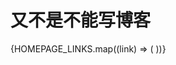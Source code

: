 # 又不是不能写博客


<div className="flex justify-center my-2 md:my-8">
  <ShowQuote />
</div>

<div className="flex justify-center my-4">
  <ShowCard list={WORD_DATA} />
</div>

<div className="grid grid-cols-2 md:grid-cols-4 gap-2">
  {HOMEPAGE_LINKS.map((link) => (
    <OGCard key={link.url} className="mb-2" url={link.url} note={link.note} />
  ))}
</div>


<div className="grid place-content-center">
  <RichImage
    isOss
    caption={'"If you can\'t tell, does it matter?"'}
    className="w-full md:w-80"
    src={"girl90s.png"}
  />
</div>
